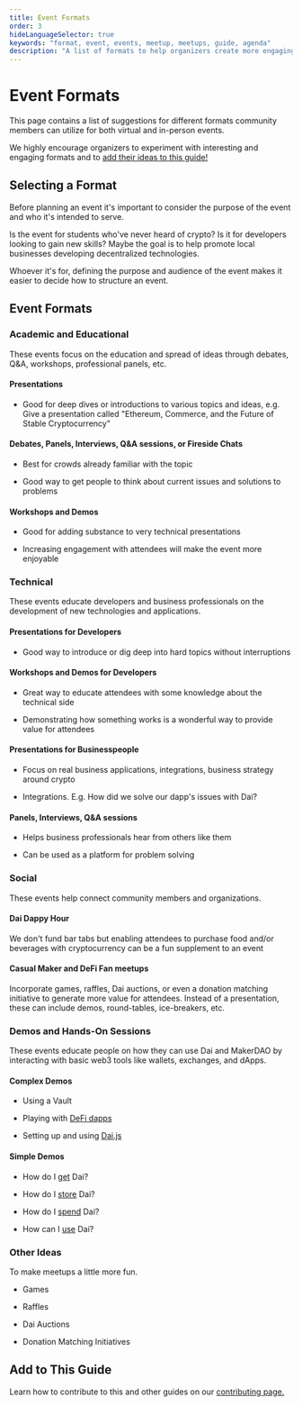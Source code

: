 ---
title: Event Formats
order: 3
hideLanguageSelector: true
keywords: "format, event, events, meetup, meetups, guide, agenda"
description: "A list of formats to help organizers create more engaging events."
---

# Event Formats

This page contains a list of suggestions for different formats community members can utilize for both virtual and in-person events.

We highly encourage organizers to experiment with interesting and engaging formats and to [add their ideas to this guide!](../content/)

## Selecting a Format

Before planning an event it's important to consider the purpose of the event and who it's intended to serve. 

Is the event for students who've never heard of crypto? Is it for developers looking to gain new skills? Maybe the goal is to help promote local businesses developing decentralized technologies.

Whoever it's for, defining the purpose and audience of the event makes it easier to decide how to structure an event.

## Event Formats

### Academic and Educational

These events focus on the education and spread of ideas through debates, Q&A, workshops, professional panels, etc.

#### Presentations

  * Good for deep dives or introductions to various topics and ideas, e.g. Give a presentation called "Ethereum, Commerce, and the Future of Stable Cryptocurrency"

#### Debates, Panels, Interviews, Q&A sessions, or Fireside Chats

  * Best for crowds already familiar with the topic

  * Good way to get people to think about current issues and solutions to problems

#### Workshops and Demos

  * Good for adding substance to very technical presentations

  * Increasing engagement with attendees will make the event more enjoyable

### Technical

 These events educate developers and business professionals on the development of new technologies and applications.

#### Presentations for Developers

  * Good way to introduce or dig deep into hard topics without interruptions

#### Workshops and Demos for Developers

  * Great way to educate attendees with some knowledge about the technical side

  * Demonstrating how something works is a wonderful way to provide value for attendees

#### Presentations for Businesspeople

  * Focus on real business applications, integrations, business strategy around crypto

  * Integrations. E.g. How did we solve our dapp's issues with Dai?

#### Panels, Interviews, Q&A sessions
    
  * Helps business professionals hear from others like them

  * Can be used as a platform for problem solving

### Social

These events help connect community members and organizations.

<List>

<Box>

#### Dai Dappy Hour

We don't fund bar tabs but enabling attendees to purchase food and/or beverages with cryptocurrency can be a fun supplement to an event

</Box>

<Box>

#### Casual Maker and DeFi Fan meetups

Incorporate games, raffles, Dai auctions, or even a donation matching initiative to generate more value for attendees. Instead of a presentation, these can include demos, round-tables, ice-breakers, etc.

</Box>

</List>

### Demos and Hands-On Sessions

These events educate people on how they can use Dai and MakerDAO by interacting with basic web3 tools like wallets, exchanges, and dApps.

#### Complex Demos

  * Using a Vault

  * Playing with [DeFi dapps](https://awesome.makerdao.com/#use-dai)

  * Setting up and using [Dai.js](https://docs.makerdao.com/building-with-maker/daijs)

#### Simple Demos

- How do I [get](https://awesome.makerdao.com/#earn-dai) Dai?

- How do I [store](https://awesome.makerdao.com/#hold-dai) Dai?

- How do I [spend](https://awesome.makerdao.com/#spend-dai) Dai?

- How can I [use](https://awesome.makerdao.com/#use-dai) Dai?

### Other Ideas

To make meetups a little more fun.

  * Games

  * Raffles

  * Dai Auctions

  * Donation Matching Initiatives

## Add to This Guide

<CTA>

Learn how to contribute to this and other guides on our [contributing page.](../content/)

</CTA>
